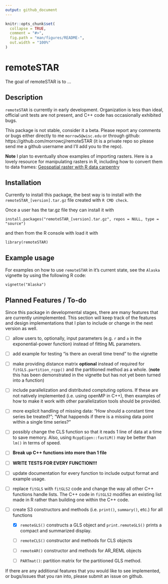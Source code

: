 ```yaml
---
output: github_document
---
```


<!-- README.md is generated from README.Rmd. Please edit that file -->

```r
knitr::opts_chunk$set(
  collapse = TRUE,
  comment = "#>",
  fig.path = "man/figures/README-",
  out.width = "100%"
)
```

# remoteSTAR

<!-- badges: start -->
<!-- badges: end -->

The goal of remoteSTAR is to ...

## Description

`remoteSTAR` is currently in early development. Organization is less than ideal,
official unit tests are not present, and C++ code has occasionally exhibited 
bugs. 

This package is not stable, consider it a beta. Please report any comments or 
bugs either directly to me `morrow5@wisc.edu` or through github: 
https://github.com/morrowcj/remoteSTAR (it is a private repo so please send
me a github username and I'll add you to the repo). 

**Note** I plan to eventually show examples of importing rasters. Here is a lovely 
resource for manipulating rasters in R, including how to convert them
to data frames: [Geospatial raster with R data carpentry](http://datacarpentry.org/r-raster-vector-geospatial/)

## Installation

Currently to install this package, the best way is to install with the 
`remoteSTAR_[version].tar.gz` file created with `R CMD check`. 

Once a user has the tar.gz file they can install it with

```
install.packages("remoteSTAR_[version].tar.gz", repos = NULL, type = "source")
```

and then from the R console with load it with

```
library(remoteSTAR)
```

<!-- Eventually, the following lines should replace the above installation info: -->

<!-- You can install the released version of remoteSTAR from 
[CRAN](https://CRAN.R-project.org) with: -->

<!-- ``` r -->
<!-- install.packages("remoteSTAR") -->
<!-- ``` -->

<!-- And the development version from [GitHub](https://github.com/) with: -->

<!-- ``` r -->
<!-- # install.packages("devtools") -->
<!-- devtools::install_github("morrowcj/remoteSTAR") -->
<!-- ``` -->

## Example usage

For examples on how to use `remoteSTAR` in it's current state, see the `Alaska`
vignette by using the following R code:

```
vignette("Alaska")
```

## Planned Features / To-do

Since this package in developmental stages, there are many features that are
currently unimplemented. This section will keep track of the features and design
implementations that I plan to include or change in the next version as well. 

* [ ] allow users to, optionally, input parameters (e.g. `r` and `a` in the 
exponential-power function) instead of fitting ML parameters. 

* [ ] add example for testing "is there an overall time trend" to the vignette

* [ ] make providing distance matrix **optional** instead of required for 
`fitGLS.partition_rcpp()` and the partitioned method as a whole. (**note** 
this has been demonstrated in the vignette but has not yet been turned into
a function)

* [ ] include parallelization and distributed comptuting options. If these are
not natively implemented (i.e. using openMP in C++), then examples of how to
make it work with other parallelization tools should be provided. 

* [ ] more explicit handling of missing data: "How should a constant time series
be treated?"; "What happends if there is a missing data point within a single 
time series?"

* [ ] possibly change the CLS function so that it reads 1 line of data at a time
to save memory. Also, using `RcppEigen::fastLM()` may be better than `lm()` in 
terms of speed. 

* [ ] **Break up C++ functions into more than 1 file**

* [ ] **WRITE TESTS FOR EVERY FUNCTION!!!**

* [ ] update documentation for every function to include output format
and example usage. 

* [ ] replace `fitGLS` with `fitGLS2` code and change the way all other C++ 
functions handle lists. The C++ code in `fitGLS2` modifies an existing list
made in R rather than building one within the C++ code. 

* [ ] create S3 constructors and methods (i.e. `print()`, `summary()`, etc.) for
all functions

  - [x] `remoteGLS()` constructs a GLS object and `print.remoteGLS()` prints a
  compact and summarized display.

  - [ ] `remoteCLS()` constructor and methods for CLS objects
  
  - [ ] `remoteAR()` constructor and methods for AR_REML objects
  
  - [ ] `PARTmat()`: partition matrix for the partitioned GLS method.

If there are any additional features that you would like to see implemented, or
bugs/issues that you ran into, please submit an issue on github. 

<!-- ## Example -->

<!-- This is a basic example which shows you how to solve a common problem: -->

<!-- ```{r example} -->
<!-- library(remoteSTAR) -->
<!-- ## basic example code -->
<!-- ``` -->

<!-- What is special about using `README.Rmd` instead of just `README.md`? You can include R chunks like so: -->

<!-- ```{r cars} -->
<!-- summary(cars) -->
<!-- ``` -->

<!-- You'll still need to render `README.Rmd` regularly, to keep `README.md` up-to-date. -->

<!-- You can also embed plots, for example: -->

<!-- ```{r pressure, echo = FALSE} -->
<!-- plot(pressure) -->
<!-- ``` -->

<!-- In that case, don't forget to commit and push the resulting figure files, so they display on GitHub! -->
